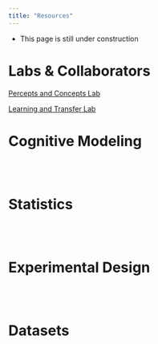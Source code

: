 ```yaml
---
title: "Resources"
---
```


* This page is still under construction



# Labs & Collaborators 

[Percepts and Concepts Lab](https://pc.cogs.indiana.edu/)

[Learning and Transfer Lab](https://greenlab.psych.wisc.edu/)



# Cognitive Modeling


\
\

# Statistics


\
\

# Experimental Design


\
\


# Datasets


